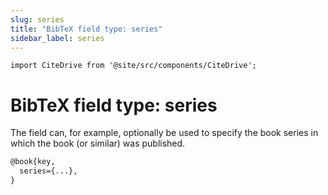```yaml
---
slug: series
title: "BibTeX field type: series"
sidebar_label: series
---
```


```mdx-code-block
import CiteDrive from '@site/src/components/CiteDrive';
```

# BibTeX field type: series

The field can, for example, optionally be used to specify the book series in which the book (or similar) was published.


```tex
@book{key,
  series={...},
}
```
